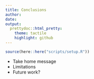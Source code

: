 ```yaml
---
title: Conclusions
author: 
date: 
output: 
  prettydoc::html_pretty:
    theme: tactile
    highlight: github
---
```

```r
source(here::here("scripts/setup.R"))
```

<p>
* Take home message
* Limitations
* Future work?